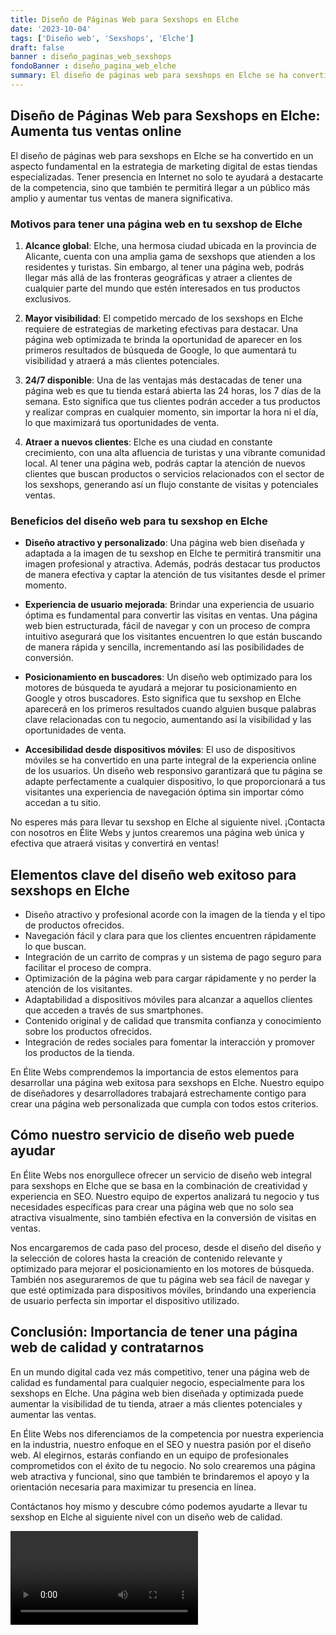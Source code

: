 ```yaml
---
title: Diseño de Páginas Web para Sexshops en Elche
date: '2023-10-04'
tags: ['Diseño web', 'Sexshops', 'Elche']
draft: false
banner : diseño_paginas_web_sexshops
fondoBanner : diseño_pagina_web_elche
summary: El diseño de páginas web para sexshops en Elche se ha convertido en un aspecto fundamental en la estrategia de marketing digital de estas tiendas especializadas. Tener presencia en Internet no solo te ayudará a destacarte de la competencia, sino que también te permitirá llegar a un público más amplio y aumentar tus ventas de manera significativa.
---
```


## **Diseño de Páginas Web para Sexshops en Elche: Aumenta tus ventas online**

El diseño de páginas web para sexshops en Elche se ha convertido en un aspecto fundamental en la estrategia de marketing digital de estas tiendas especializadas. Tener presencia en Internet no solo te ayudará a destacarte de la competencia, sino que también te permitirá llegar a un público más amplio y aumentar tus ventas de manera significativa.

### **Motivos para tener una página web en tu sexshop de Elche**

1. **Alcance global**: Elche, una hermosa ciudad ubicada en la provincia de Alicante, cuenta con una amplia gama de sexshops que atienden a los residentes y turistas. Sin embargo, al tener una página web, podrás llegar más allá de las fronteras geográficas y atraer a clientes de cualquier parte del mundo que estén interesados en tus productos exclusivos.

2. **Mayor visibilidad**: El competido mercado de los sexshops en Elche requiere de estrategias de marketing efectivas para destacar. Una página web optimizada te brinda la oportunidad de aparecer en los primeros resultados de búsqueda de Google, lo que aumentará tu visibilidad y atraerá a más clientes potenciales.

3. **24/7 disponible**: Una de las ventajas más destacadas de tener una página web es que tu tienda estará abierta las 24 horas, los 7 días de la semana. Esto significa que tus clientes podrán acceder a tus productos y realizar compras en cualquier momento, sin importar la hora ni el día, lo que maximizará tus oportunidades de venta.

4. **Atraer a nuevos clientes**: Elche es una ciudad en constante crecimiento, con una alta afluencia de turistas y una vibrante comunidad local. Al tener una página web, podrás captar la atención de nuevos clientes que buscan productos o servicios relacionados con el sector de los sexshops, generando así un flujo constante de visitas y potenciales ventas.

### **Beneficios del diseño web para tu sexshop en Elche**

- **Diseño atractivo y personalizado**: Una página web bien diseñada y adaptada a la imagen de tu sexshop en Elche te permitirá transmitir una imagen profesional y atractiva. Además, podrás destacar tus productos de manera efectiva y captar la atención de tus visitantes desde el primer momento.

- **Experiencia de usuario mejorada**: Brindar una experiencia de usuario óptima es fundamental para convertir las visitas en ventas. Una página web bien estructurada, fácil de navegar y con un proceso de compra intuitivo asegurará que los visitantes encuentren lo que están buscando de manera rápida y sencilla, incrementando así las posibilidades de conversión.

- **Posicionamiento en buscadores**: Un diseño web optimizado para los motores de búsqueda te ayudará a mejorar tu posicionamiento en Google y otros buscadores. Esto significa que tu sexshop en Elche aparecerá en los primeros resultados cuando alguien busque palabras clave relacionadas con tu negocio, aumentando así la visibilidad y las oportunidades de venta.

- **Accesibilidad desde dispositivos móviles**: El uso de dispositivos móviles se ha convertido en una parte integral de la experiencia online de los usuarios. Un diseño web responsivo garantizará que tu página se adapte perfectamente a cualquier dispositivo, lo que proporcionará a tus visitantes una experiencia de navegación óptima sin importar cómo accedan a tu sitio.

No esperes más para llevar tu sexshop en Elche al siguiente nivel. ¡Contacta con nosotros en Élite Webs y juntos crearemos una página web única y efectiva que atraerá visitas y convertirá en ventas!

<GifSeo />

<Cta />

## Elementos clave del diseño web exitoso para sexshops en Elche

- Diseño atractivo y profesional acorde con la imagen de la tienda y el tipo de productos ofrecidos.
- Navegación fácil y clara para que los clientes encuentren rápidamente lo que buscan.
- Integración de un carrito de compras y un sistema de pago seguro para facilitar el proceso de compra.
- Optimización de la página web para cargar rápidamente y no perder la atención de los visitantes.
- Adaptabilidad a dispositivos móviles para alcanzar a aquellos clientes que acceden a través de sus smartphones.
- Contenido original y de calidad que transmita confianza y conocimiento sobre los productos ofrecidos.
- Integración de redes sociales para fomentar la interacción y promover los productos de la tienda.

En Élite Webs comprendemos la importancia de estos elementos para desarrollar una página web exitosa para sexshops en Elche. Nuestro equipo de diseñadores y desarrolladores trabajará estrechamente contigo para crear una página web personalizada que cumpla con todos estos criterios.

## Cómo nuestro servicio de diseño web puede ayudar

En Élite Webs nos enorgullece ofrecer un servicio de diseño web integral para sexshops en Elche que se basa en la combinación de creatividad y experiencia en SEO. Nuestro equipo de expertos analizará tu negocio y tus necesidades específicas para crear una página web que no solo sea atractiva visualmente, sino también efectiva en la conversión de visitas en ventas.

Nos encargaremos de cada paso del proceso, desde el diseño del diseño y la selección de colores hasta la creación de contenido relevante y optimizado para mejorar el posicionamiento en los motores de búsqueda. También nos aseguraremos de que tu página web sea fácil de navegar y que esté optimizada para dispositivos móviles, brindando una experiencia de usuario perfecta sin importar el dispositivo utilizado.

## Conclusión: Importancia de tener una página web de calidad y contratarnos

En un mundo digital cada vez más competitivo, tener una página web de calidad es fundamental para cualquier negocio, especialmente para los sexshops en Elche. Una página web bien diseñada y optimizada puede aumentar la visibilidad de tu tienda, atraer a más clientes potenciales y aumentar las ventas.

En Élite Webs nos diferenciamos de la competencia por nuestra experiencia en la industria, nuestro enfoque en el SEO y nuestra pasión por el diseño web. Al elegirnos, estarás confiando en un equipo de profesionales comprometidos con el éxito de tu negocio. No solo crearemos una página web atractiva y funcional, sino que también te brindaremos el apoyo y la orientación necesaria para maximizar tu presencia en línea.

Contáctanos hoy mismo y descubre cómo podemos ayudarte a llevar tu sexshop en Elche al siguiente nivel con un diseño web de calidad.

<Video />

<CtaBot job='Sexshops' city='Elche'/>

<Gmaps query='Elche+españa+maps' />